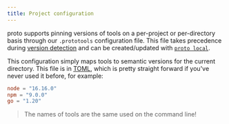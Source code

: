 ```yaml
---
title: Project configuration
---
```



<HeaderLabel text="1 min" />

proto supports pinning versions of tools on a per-project or per-directory basis through our
`.prototools` configuration file. This file takes precedence during [version detection](./detection)
and can be created/updated with [`proto local`](./commands/local).

This configuration simply maps tools to semantic versions for the current directory. This file is in
[TOML](https://toml.io/en/), which is pretty straight forward if you've never used it before, for
example:

```toml title=".prototools"
node = "16.16.0"
npm = "9.0.0"
go = "1.20"
```

> The names of tools are the same used on the command line!
